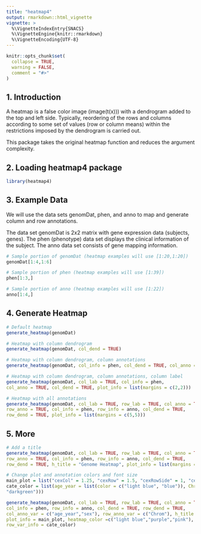 ```yaml
---
title: "heatmap4"
output: rmarkdown::html_vignette
vignette: >
  %\VignetteIndexEntry{SNACS}
  %\VignetteEngine{knitr::rmarkdown}
  %\VignetteEncoding{UTF-8}
---
```


```r
knitr::opts_chunk$set(
  collapse = TRUE,
  warning = FALSE,
  comment = "#>"
)
```

## 1. Introduction
A heatmap is a false color image (image(t(x))) with a dendrogram added to the top and left side. Typically, reordering of the rows and columns according to some set of values (row or column means) within the restrictions imposed by the dendrogram is carried out.

This package takes the original heatmap function and reduces the argument complexity.


## 2. Loading heatmap4 package

```r
library(heatmap4)
```


## 3. Example Data

We will use the data sets genomDat, phen, and anno to map and generate column and row annotations.

The data set genomDat is 2x2 matrix with gene expression data (subjects, genes). The phen (phenotype) data set displays the clinical information of the subject. The anno data set consists of gene mapping information.

```r
# Sample portion of genomDat (heatmap examples will use [1:20,1:20])
genomDat[1:4,1:6]

# Sample portion of phen (heatmap examples will use [1:39])
phen[1:3,]

# Sample portion of anno (heatmap examples will use [1:22])
anno[1:4,]

```

## 4. Generate Heatmap

```r
# Default heatmap
generate_heatmap(genomDat)
```


```r
# Heatmap with column dendrogram
generate_heatmap(genomDat, col_dend = TRUE)
```

```r
# Heatmap with column dendrogram, column annotations
generate_heatmap(genomDat, col_info = phen, col_dend = TRUE, col_anno = TRUE)
```

```r
# Heatmap with column dendrogram, column annotations, column label
generate_heatmap(genomDat, col_lab = TRUE, col_info = phen,
col_anno = TRUE, col_dend = TRUE, plot_info = list(margins = c(2,2)))
```

```r
# Heatmap with all annotations
generate_heatmap(genomDat, col_lab = TRUE, row_lab = TRUE, col_anno = TRUE,
row_anno = TRUE, col_info = phen, row_info = anno, col_dend = TRUE,
row_dend = TRUE, plot_info = list(margins = c(5,5)))
```

## 5. More
```r
# Add a title
generate_heatmap(genomDat, col_lab = TRUE, row_lab = TRUE, col_anno = TRUE,
row_anno = TRUE, col_info = phen, row_info = anno, col_dend = TRUE,
row_dend = TRUE, h_title = "Genome Heatmap", plot_info = list(margins = c(5,5)))
```

```r
# Change plot and annotation colors and font size
main_plot = list("cexCol" = 1.25, "cexRow" = 1.5, "cexRowSide" = 1, "cexColSide" = 1 )
cate_color = list(age_year = list(color = c("light blue", "blue")), Chrom = list(color = c("palegreen",
"darkgreen")))

generate_heatmap(genomDat, col_lab = TRUE, row_lab = TRUE, col_anno = TRUE, row_anno = TRUE,
col_info = phen, row_info = anno, col_dend = TRUE, row_dend = TRUE,
col_anno_var = c("age_year","sex"), row_anno_var = c("Chrom"), h_title = "Genome Heatmap",
plot_info = main_plot, heatmap_color =c("light blue","purple","pink"), col_var_info = cate_color,
row_var_info = cate_color)
```
